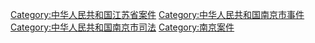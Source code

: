 [[Category:中华人民共和国江苏省案件|Category:中华人民共和国江苏省案件]]
[[Category:中华人民共和国南京市事件|Category:中华人民共和国南京市事件]]
[[Category:中华人民共和国南京市司法|Category:中华人民共和国南京市司法]]
[[Category:南京案件|Category:南京案件]]